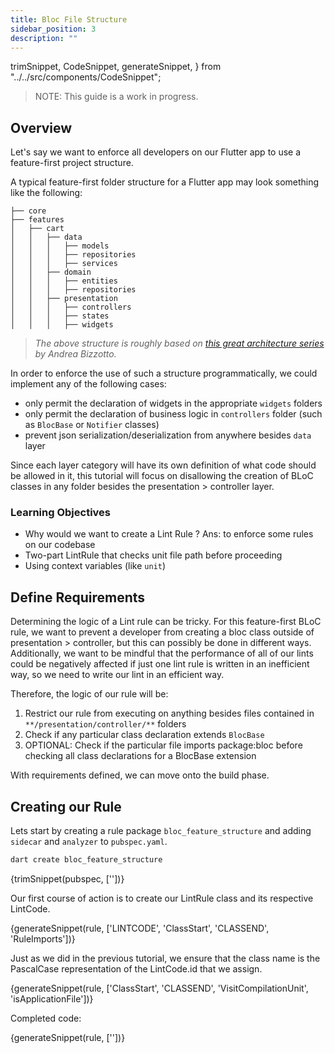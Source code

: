 ```yaml
---
title: Bloc File Structure
sidebar_position: 3
description: ""
---
```



  trimSnippet,
  CodeSnippet,
  generateSnippet,
} from "../../src/components/CodeSnippet";

> NOTE: This guide is a work in progress.

## Overview

Let's say we want to enforce all developers on our Flutter app to use a feature-first project structure.

A typical feature-first folder structure for a Flutter app may look something like the following:

```
├── core
├── features
│   ├── cart
│   │   ├── data
│   │   │   ├── models
│   │   │   ├── repositories
│   │   │   ├── services
│   │   ├── domain
│   │   │   ├── entities
│   │   │   ├── repositories
│   │   ├── presentation
│   │   │   ├── controllers
│   │   │   ├── states
│   │   │   ├── widgets
```
> *The above structure is roughly based on [this great architecture series](https://codewithandrea.com/articles/flutter-app-architecture-riverpod-introduction/)
> by Andrea Bizzotto.*

In order to enforce the use of such a structure programmatically, we could implement any of the following cases:

- only permit the declaration of widgets in the appropriate `widgets` folders
- only permit the declaration of business logic in `controllers` folder (such as `BlocBase` or `Notifier` classes)
- prevent json serialization/deserialization from anywhere besides `data` layer

Since each layer category will have its own definition of what code should be allowed in it,
this tutorial will focus on disallowing the creation of BLoC classes in any folder besides
the presentation > controller layer.

### Learning Objectives

- Why would we want to create a Lint Rule ? Ans: to enforce some rules on our codebase
- Two-part LintRule that checks unit file path before proceeding 
- Using context variables (like ```unit```)


## Define Requirements

Determining the logic of a Lint rule can be tricky. For this feature-first BLoC rule, we want to prevent a developer from
creating a bloc class outside of presentation > controller, but this can possibly be done in different ways.
Additionally, we want to be mindful that the performance of all of our lints could be negatively affected if
just one lint rule is written in an inefficient way, so we need to write our lint in an efficient way.

Therefore, the logic of our rule will be:

1. Restrict our rule from executing on anything besides files contained in `**/presentation/controller/**` folders
2. Check if any particular class declaration extends `BlocBase`
3. OPTIONAL: Check if the particular file imports package:bloc before checking all class declarations for a BlocBase extension

With requirements defined, we can move onto the build phase.

## Creating our Rule

Lets start by creating a rule package `bloc_feature_structure` and adding `sidecar`
and `analyzer` to `pubspec.yaml`.


```bash
dart create bloc_feature_structure
```

<CodeBlock title="pubspec.yaml" language="yaml">{trimSnippet(pubspec, [''])}</CodeBlock>

Our first course of action is to create our LintRule class and its respective LintCode.


<CodeBlock title="lib/src/bloc_outside_controller_layer.dart"  language="dart">{generateSnippet(rule, ['LINTCODE', 'ClassStart', 'CLASSEND', 'RuleImports'])}</CodeBlock>

Just as we did in the previous tutorial, we ensure that the class name is the PascalCase representation of the LintCode.id
that we assign.
<!--
From here we can build out the first of our requirements: to only analyze files outside of the application folder.
If you remember back to our feature-first project structure,
-->


<CodeBlock language="dart">{generateSnippet(rule, ['ClassStart', 'CLASSEND', 'VisitCompilationUnit', 'isApplicationFile'])}</CodeBlock>

Completed code:

<CodeBlock language="dart">{generateSnippet(rule, [''])}</CodeBlock>

<!--

## Notes

- Mention packages that try to solve folder structure (but dont do so)
- Include steps to set up `sidecar_lints` to assist with rule creation
- Mention future benchmarking objective to help optimize rules

-->